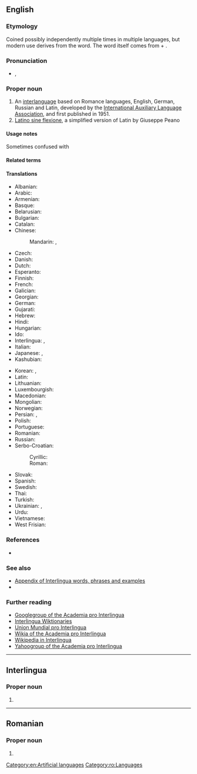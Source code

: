 {{also|interlingua|interlíngua}}
==English==
{{interwiktionary|code=ia}}

===Etymology===
Coined possibly independently multiple times in multiple languages, but modern use derives from the {{bor|en|ia|-}} word. The word itself comes from {{der|en|la|inter||between}} + {{m|la|lingua||language}}.

===Pronunciation===
* {{enPR|ĭn'tə(r)lĭng"wə}}, {{IPA|en|/ˈɪntə(ɹ)ˌlɪŋɡwə/}}

===Proper noun===
{{en-proper noun}}

# An [[interlanguage]] based on Romance languages, English, German, Russian and Latin, developed by the [[International Auxiliary Language Association]], and first published in 1951.
# [[Latino sine flexione]], a simplified version of Latin by Giuseppe Peano

====Usage notes====
Sometimes confused with {{m|en|Interlingue}}

====Related terms====
{{rel3
|en|Interlingual
|Interlinguist
|Interlinguistics
}}

====Translations====
{{trans-top|interlanguage based on Romance languages}}
* Albanian: {{t+|sq|interlingua}}
* Arabic: {{t+|ar|إِنْتَرْلِنْغْوَا|f}}
* Armenian: {{t+|hy|ինտերլինգվա}}
* Basque: {{t+|eu|interlingua}}
* Belarusian: {{t|be|інтэрлі́нгва|f}}
* Bulgarian: {{t|bg|интерли́нгва|f}}
* Catalan: {{t+|ca|interlingua|f}}
* Chinese:
*: Mandarin: {{t|cmn|國際語|sc=Hani}}, {{t|cmn|国际语|tr=Guójìyǔ|sc=Hani}}
* Czech: {{t+|cs|interlingua}}
* Danish: {{t|da|interlingua}}
* Dutch: {{t+|nl|Interlingua}}
* Esperanto: {{t+|eo|Interlingvao}}
* Finnish: {{t+|fi|interlingua}}
* French: {{t+|fr|Interlingua}}
* Galician: {{t|gl|Interlingua}}
* Georgian: {{t|ka|ინტერლინგუა}}
* German: {{t+|de|Interlingua}}
* Gujarati: {{t|gu|ઇંટરલિંગુઆ}}
* Hebrew: {{t|he|אינטרלינגואה|f|tr=interlingua}}
* Hindi: {{t+|hi|इंटरलिंगुआ}}
* Hungarian: {{t+|hu|interlingva}}
* Ido: {{t+|io|Interlingua}}
* Interlingua: {{t+|ia|interlingua}}, {{t+|ia|Interlingua}}
* Italian: {{t+|it|interlingua}}
* Japanese: {{t+|ja|インターリングア|tr=Intāringua}}, {{t|ja|インターリングア語|tr=Intāringua-go}}
* Kashubian: {{t|csb|interlingua}}
{{trans-mid}}
* Korean: {{t|ko|^인테르링구아}}, {{t|ko|^인터링구아}}
* Latin: {{t|la|Interlingua}}
* Lithuanian: {{t+|lt|Interlingua}}
* Luxembourgish: {{t|lb|Interlingua}}
* Macedonian: {{t|mk|интерли́нгва|f}}
* Mongolian: {{t|mn|интерлингва|sc=Cyrl}}
* Norwegian: {{t|no|Interlingua}}
* Persian: {{t+|fa|زبان میانجی|tr=zabân-e miyânji}}, {{t|fa|اینترلینگو|tr=interlingua}}
* Polish: {{t+|pl|interlingua|f}}
* Portuguese: {{t+|pt|interlíngua|f}}
* Romanian: {{t|ro|Interlingua}}
* Russian: {{t+|ru|интерли́нгва|f|tr=intɛrlíngva}}
* Serbo-Croatian:
*: Cyrillic: {{t|sh|интерлингва|m}}
*: Roman: {{t+|sh|interlingva|m}}
* Slovak: {{t|sk|Interlingua}}
* Spanish: {{t+|es|interlingua|f}}
* Swedish: {{t+|sv|interlingua}}
* Thai: {{t|th|ภาษาอินเตอร์ลิงกวา|tr=paasăa inderlinggwaa}}
* Turkish: {{t+|tr|İnterlingua}}
* Ukrainian: {{t+|uk|інтерлі́нгва|f}}, {{t+|uk|інтерлі́нґва|f}}
* Urdu: {{t|ur|انٹرلنگوا|tr=iṇṭarliṅguā}}
* Vietnamese: {{t+|vi|Interlingua}}
* West Frisian: {{t|fy|Ynterlingua}}
{{trans-bottom}}

===References===
* {{pedia}}

===See also===
* [[Appendix:Interlingua|Appendix of Interlingua words, phrases and examples]]
* {{ISO 639|link=Ethnologue|1code=ia|code=ina}}

===Further reading===
* [http://www.googlegroups.com/group/academiaprointerlingua/ Googlegroup of the Academia pro Interlingua]
* [http://ia.wiktionary.org/wiki/Frontispicio Interlingua Wiktionaries]
* [http://www.interlingua.com Union Mundial pro Interlingua]
* [http://interlingua.wikia.com/wiki/Pagina_principal/en Wikia of the Academia pro Interlingua]
* [http://ia.wikipedia.org Wikipedia in Interlingua]
* [http://www.yahoogroups.com/group/academiaprointerlingua/ Yahoogroup of the Academia pro Interlingua]

[[Category:en:Artificial languages]]

----

==Interlingua==

===Proper noun===
{{head|ia|proper noun}}

# {{alternative case form of|ia|interlingua|t={{l|en|Interlingua}}}}

----

==Romanian==

===Proper noun===
{{head|ro|proper noun|g=f}}

# {{l|en|Interlingua}}

[[Category:ro:Languages]]